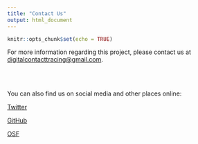 ```yaml
---
title: "Contact Us"
output: html_document
---
```


```r
knitr::opts_chunk$set(echo = TRUE)
```

For more information regarding this project, please contact us at [digitalcontacttracing@gmail.com](mailto:digitalcontacttracing@gmail.com).

<br></br>

You can also find us on social media and other places online:

<a target="_blank" href="https://twitter.com/DigitalTracing">Twitter <i class="fa fa-twitter"></i></a>

<a target="_blank" href="https://github.com/Peter-Kedron/COVID-19-Geospatial-Technologies-For-Digital-Contact-Tracing">GitHub <i class="fa fa-github"></i></a>

<a target="_blank" href="https://osf.io/kpvbq/">OSF <i class="fa fa-database"></i></a>


